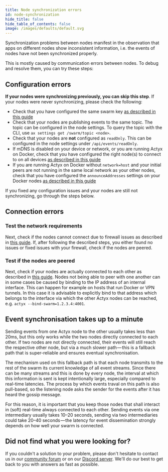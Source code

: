 ```yaml
---
title: Node synchronization errors
id: node-synchronization
hide_title: false
hide_table_of_contents: false
image: /images/defaults/default.svg
---
```


Synchronization problems between nodes manifest in the observation that apps on different nodes show inconsistent information, i.e. the events of nodes have not been synchronized properly.

This is mostly caused by communication errors between nodes. To debug and resolve them, you can try these steps:

## Configuration errors

**If your nodes were synchronizing previously, you can skip this step**. If your nodes were never synchronizing, please check the following:

- Check that you have configured the same swarm key [as described in this guide](../swarms/setup-swarm.mdx)
- Check that your nodes are publishing events to the same topic. The topic can be configured in the node settings. To query the topic with the CLI, use `ax settings get /swarm/topic <node>`.
- Check that your nodes are **not** configured as `readOnly`. This can be configured in the node settings under `/api/events/readOnly`.
- If mDNS is disabled on your device or network, or you are running Actyx on Docker, check that you have configured the right node(s) to connect to on all devices [as described in this guide](../swarms/connect-nodes.mdx)
- If you are running Actyx on Docker without `network=host` and your initial peers are not running in the same local network as your other nodes, check that you have configured the `announceAddresses` settings on your Docker nodes [as described in this guide](../swarms/configure-announced-addresses.mdx)

If you fixed any configuration issues and your nodes are still not synchronizing, go through the steps below.

## Connection errors

### Test the network requirements

Next, check if the nodes cannot connect due to firewall issues as described in [this guide](../monitoring-debugging/network-requirements.mdx).
If, after following the described steps, you either found no issues or fixed issues with your firewall, check if the nodes are peered.

### Test if the nodes are peered

Next, check if your nodes are actually connected to each other as described in [this guide](../monitoring-debugging/network-requirements.mdx).
Nodes not being able to peer with one another can in some cases be caused by binding to the IP address of an internal interface.
This can happen for example on hosts that run Docker or VPN tunnels.
In this case it is advisable to explicitly bind to that address which belongs to the interface via which the other Actyx nodes can be reached, e.g. `actyx --bind-swarm=1.2.3.4:4001`.

## Event synchronisation takes up to a minute

Sending events from one Actyx node to the other usually takes less than 20ms, but this only works while the two nodes directly connected to each other.
If two nodes are not directly connected, their events will still reach the respective other node, but via a much slower path — this is a fallback path that is super-reliable and ensures eventual synchronisation.

The mechanism used on this fallback path is that each node transmits to the rest of the swarm its current knowledge of all event streams.
Since there can be many streams and this is done by every node, the interval at which this information is sent is kept intentionally large, especially compared to real-time latencies.
The process by which events traval on this path is also pull-based, so the listening node asks the sender for the events after it has heard the gossip message.

For this reason, it is important that you keep those nodes that shall interact in (soft) real-time always connected to each other.
Sending events via one intermediary usually takes 10–20 seconds, sending via two intermediaries could take 20–40 seconds — the latency for event dissemination strongly depends on how well your swarm is connected.

## Did not find what you were looking for?

If you couldn't a solution to your problem, please don't hesitate to contact us in our [community forum](https://groups.google.com/a/actyx.io/g/developers) or on our [Discord server](https://discord.gg/262yJhc). We'll do our best to get back to you with answers as fast as possible.
